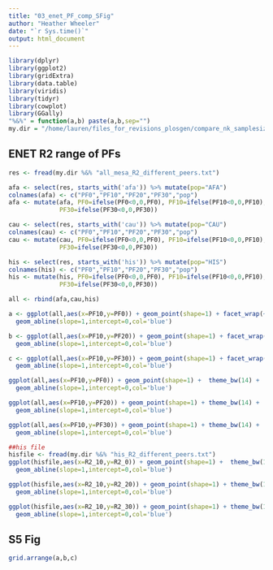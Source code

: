 ```yaml
---
title: "03_enet_PF_comp_SFig"
author: "Heather Wheeler"
date: "`r Sys.time()`"
output: html_document
---
```


```r
library(dplyr)
library(ggplot2)
library(gridExtra)
library(data.table)
library(viridis)
library(tidyr)
library(cowplot)
library(GGally)
"%&%" = function(a,b) paste(a,b,sep="")
my.dir = "/home/lauren/files_for_revisions_plosgen/compare_nk_samplesize/"
```


## ENET R2 range of PFs
```r
res <- fread(my.dir %&% "all_mesa_R2_different_peers.txt")

afa <- select(res, starts_with('afa')) %>% mutate(pop="AFA")
colnames(afa) <- c("PF0","PF10","PF20","PF30","pop") 
afa <- mutate(afa, PF0=ifelse(PF0<0,0,PF0), PF10=ifelse(PF10<0,0,PF10), PF20=ifelse(PF20<0,0,PF20),
              PF30=ifelse(PF30<0,0,PF30))

cau <- select(res, starts_with('cau')) %>% mutate(pop="CAU")
colnames(cau) <- c("PF0","PF10","PF20","PF30","pop") 
cau <- mutate(cau, PF0=ifelse(PF0<0,0,PF0), PF10=ifelse(PF10<0,0,PF10), PF20=ifelse(PF20<0,0,PF20),
              PF30=ifelse(PF30<0,0,PF30))

his <- select(res, starts_with('his')) %>% mutate(pop="HIS")
colnames(his) <- c("PF0","PF10","PF20","PF30","pop")
his <- mutate(his, PF0=ifelse(PF0<0,0,PF0), PF10=ifelse(PF10<0,0,PF10), PF20=ifelse(PF20<0,0,PF20),
              PF30=ifelse(PF30<0,0,PF30))

all <- rbind(afa,cau,his)

a <- ggplot(all,aes(x=PF10,y=PF0)) + geom_point(shape=1) + facet_wrap(~pop) + theme_bw(14) + labs(x=expression(paste(R^2,' with 10 PEER Factors')),y=expression(paste(R^2,' with 0 PEER Factors'))) +
  geom_abline(slope=1,intercept=0,col='blue')

b <- ggplot(all,aes(x=PF10,y=PF20)) + geom_point(shape=1) + facet_wrap(~pop) + theme_bw(14) +labs(x=expression(paste(R^2,' with 10 PEER Factors')),y=expression(paste(R^2,' with 20 PEER Factors'))) +
  geom_abline(slope=1,intercept=0,col='blue')

c <- ggplot(all,aes(x=PF10,y=PF30)) + geom_point(shape=1) + facet_wrap(~pop) + theme_bw(14) +labs(x=expression(paste(R^2,' with 10 PEER Factors')),y=expression(paste(R^2,' with 30 PEER Factors'))) +
  geom_abline(slope=1,intercept=0,col='blue')
```

```r
ggplot(all,aes(x=PF10,y=PF0)) + geom_point(shape=1) +  theme_bw(14) +
  geom_abline(slope=1,intercept=0,col='blue')

ggplot(all,aes(x=PF10,y=PF20)) + geom_point(shape=1) + theme_bw(14) +
  geom_abline(slope=1,intercept=0,col='blue')

ggplot(all,aes(x=PF10,y=PF30)) + geom_point(shape=1) + theme_bw(14) +
  geom_abline(slope=1,intercept=0,col='blue')

##his file
hisfile <- fread(my.dir %&% "his_R2_different_peers.txt")
ggplot(hisfile,aes(x=R2_10,y=R2_0)) + geom_point(shape=1) +  theme_bw(14) +
  geom_abline(slope=1,intercept=0,col='blue')

ggplot(hisfile,aes(x=R2_10,y=R2_20)) + geom_point(shape=1) + theme_bw(14) +
  geom_abline(slope=1,intercept=0,col='blue')

ggplot(hisfile,aes(x=R2_10,y=R2_30)) + geom_point(shape=1) + theme_bw(14) +
  geom_abline(slope=1,intercept=0,col='blue')
```

## S5 Fig
```r
grid.arrange(a,b,c)
```